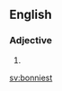 ==English==

===Adjective===
{{head|en|adjective superlative form}}

# {{en-superlative of|bonny}}

[[sv:bonniest]]